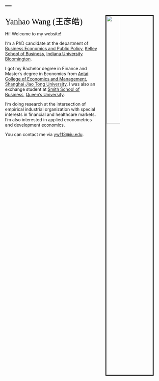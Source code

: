 ---
---

<link rel="stylesheet" href="style.css" type="text/css">

<img src="images/AtTaiwan.JPG" style="width:30%; border:3px solid; margin-left: 20px; margin-right: 20px" align="right">

<span style="color:Black; font-size: 20pt; font-family:'Bebas Neue'" >Yanhao Wang  (王彦皓)</span>


Hi! Welcome to my website!

I'm a PhD candidate at the department of [Business Economics and Public Policy](https://kelley.iu.edu/faculty-research/departments/business-economics-public-policy/index.cshtml), [Kelley School of Business](https://kelley.iu.edu/), [Indiana University Bloomington](https://indiana.edu/).

I got my Bachelor degree in Finance and Master's degree in Economics from [Antai College of Economics and Management](http://www.acem.sjtu.edu.cn/), [Shanghai Jiao Tong University](https://www.sjtu.edu.cn/). I was also an exchange student at [Smith School of Business](https://smith.queensu.ca/index.php), [Queen's University](https://www.queensu.ca/). 

I'm doing research at the intersection of empirical industrial organization with special interests in financial and healthcare markets. I'm also interested in applied econometrics and development economics.

<!-- My CV is available [here](files/cv/CV_YanhaoWang_May2019.pdf). -->

You can contact me via [yw113@iu.edu](yw113@iu.edu).